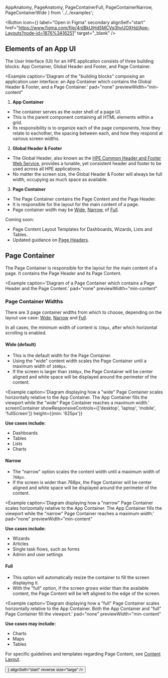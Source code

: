 
  AppAnatomy, 
  PageAnatomy, 
  PageContainerFull, 
  PageContainerNarrow, 
  PageContainerWide 
} from '../../examples';

<Button
    icon={<Figma color="plain" />}
    label="Open in Figma"
    secondary
    alignSelf="start"
    href="https://www.figma.com/file/4rdBkUlHd5MCVq3hvUOXHd/App-Layouts?node-id=1876%3A16251"
    target="_blank"
  />

## Elements of an App UI
The User Interface (UI) for an HPE application consists of three 
building blocks: App Container, Global Header and Footer, and 
Page Container.

<Example
  caption='Diagram of the "building blocks" composing an application 
    user interface: an App Container which contains the Global Header & Footer, and 
    a Page Container.'
  pad="none"
  previewWidth="min-content"
>
  <AppAnatomy />
</Example>

1. **App Container**
- The container serves as the outer shell of a page UI.
- This is the parent component containing all HTML elements within a grid.
- Its responsibility is to organize each of the page components, how they 
relate to eachother, the spacing between each, and how they respond at 
various screen widths.

2. **Global Header & Footer**  
- The Global Header, also known as the [HPE Common Header and Footer 
Web Service](/templates/global-header), provides a tunable, yet consistent 
header and footer to be used across all HPE applications.
- No matter the screen size, the Global Header & Footer will always be full 
width, occupying as much space as available.

3. **Page Container**  
- The Page Container contains the Page Content and the Page Header.
- It is responsible for the layout for the main content of a page. 
- Page container width may be [Wide](#wide-default), [Narrow](#narrow), of [Full](#full).

<Box direction="row" align="center" gap="xsmall">
  <Clock />
  <Text weight="bold" size="large">Coming soon:</Text>
</Box>

- Page Content Layout Templates for Dashboards, Wizards, Lists and Tables.
- Updated guidance on [Page Headers](/components/header#page-header).

## Page Container
The Page Container is responsible for the layout for the main content of a page.
It contains the Page Header and its Page Content.

<Example
  caption='Diagram of a Page Container which contains a Page Header 
    and the Page Content.'
  pad="none"
  previewWidth="min-content"
>
  <PageAnatomy />
</Example>

### Page Container Widths
There are 3 page container widths from which to choose, depending on 
the layout use case: [Wide](#wide-default), [Narrow](#narrow) and [Full](#full). 

In all cases, the minimum width of content is `336px`, after which horizontal 
scrolling is enabled.

#### Wide (default)
- This is the default width for the Page Container. 
- Using the "wide" content width scales the Page Container until a maximum width of `1608px`. 
- If the screen is larger than `1608px`, the Page Container will be center aligned and white space 
will be displayed around the perimeter of the content. 

<Example
  caption='Diagram displaying how a "wide" Page Container scales horizontally relative to 
    the App Container. The App Container fills the viewport while the "wide" 
    Page Container reaches a maximum width.'
    screenContainer
    showResponsiveControls={['desktop', 'laptop', 'mobile', 'fullScreen']}
    height={{min: '625px'}}
>
  <PageContainerWide />
</Example>

**Use cases include:**
- Dashboards 
- Tables 
- Lists
- Charts

#### Narrow
- The "narrow" option scales the content width until a maximum width of `768px`. 
- If the screen is wider than 768px, the Page Container will be center aligned 
and white space will be displayed around the perimeter of the content. 

<Example
  caption='Diagram displaying how a "narrow" Page Container scales horizontally relative to 
    the App Container. The App Container fills the viewport while the "narrow" 
    Page Container reaches a maximum width.'
  pad="none"
  previewWidth="min-content"
>
  <PageContainerNarrow />
</Example>

**Use cases include:**
- Wizards 
- Articles 
- Single task flows, such as forms
- Admin and user settings

#### Full
- This option will automatically resize the container to fill the 
screen displaying it.
- With the "full" option, if the screen grows wider than the available content, the 
Page Content will be left aligned to the edge of the screen.

<Example
  caption='Diagram displaying how a "full" Page Container scales horizontally relative to 
    the App Container. Both the App Container and "full" Page Container fill the viewport.'
  pad="none"
  previewWidth="min-content"
>
  <PageContainerFull />
</Example>

**Use cases may include:**
- Charts 
- Maps 
- Tables

For specific guidelines and templates regarding Page Content, see [Content Layout](/templates/content-layout).

<Link href="/templates/content-layout" passHref>
  <Button 
    primary 
    label="See Content Layout" 
    icon={<FormNext />} 
    alignSelf="start" 
    reverse 
    size="large"
  />
</Link>
